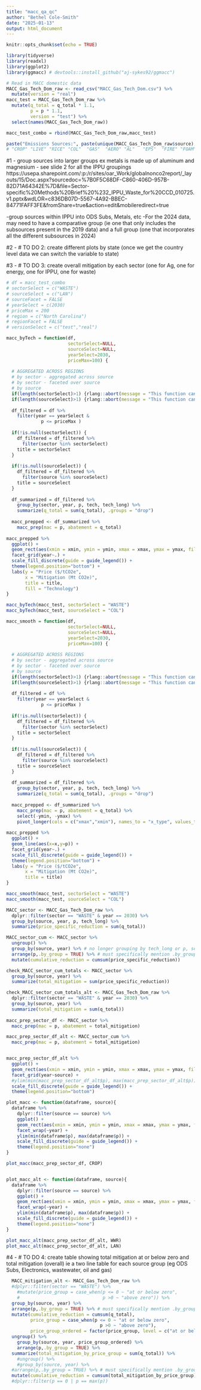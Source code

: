 ```yaml
---
title: "macc_qa_qc"
author: "Bethel Cole-Smith"
date: "2025-01-13"
output: html_document
---
```


```r
knitr::opts_chunk$set(echo = TRUE)

library(tidyverse)
library(readxl)
library(ggplot2)
library(ggmacc) # devtools::install_github("aj-sykes92/ggmacc")
```

```r
# Read in MACC domestic data
MACC_Gas_Tech_Dom_raw <- read_csv("MACC_Gas_Tech_Dom.csv") %>%
  mutate(version = "real")
macc_test = MACC_Gas_Tech_Dom_raw %>% 
  mutate(q_total = q_total * 1.1,
         p = p * 1.1,
         version = "test") %>%
  select(names(MACC_Gas_Tech_Dom_raw))

macc_test_combo = rbind(MACC_Gas_Tech_Dom_raw,macc_test)

paste("Emissions Sources:", paste(unique(MACC_Gas_Tech_Dom_raw$source), collapse = ","))
# "CROP" "LIVE" "RICE" "COL"  "GAS"  "AERO" "AL"   "EPS"  "FIRE" "FOAM" "MG" "NAA"  "PV"   "RAC"  "SEMI" "SOLV" "LAN"  "WWR"
```

#1 - group sources into larger groups ex metals is made up of aluminum and magnesium - see slide 2 for all the IPPU groupings https://usepa.sharepoint.com/:p:/r/sites/oar_Work/globalnonco2report/_layouts/15/Doc.aspx?sourcedoc=%7B0F5C68DF-C860-406D-957B-82D71A64342E%7D&file=Sector-specific%20Methods%20Brief%20%232_IPPU_Waste_for%20CCD_010725.v1.pptx&wdLOR=c836DB07D-5567-4A92-BBEC-84771FAFF3FE&fromShare=true&action=edit&mobileredirect=true 

-group sources within IPPU into ODS Subs, Metals, etc
-For the 2024 data, may need to have a comparative group (ie one that only includes the subsources present in the 2019 data) and a full group (one that incorporates all the different subsources in 2024)

#2 - # TO DO 2: create different plots by state (once we get the country level data we can switch the variable to state)

#3 - # TO DO 3: create overall mitigation by each sector (one for Ag, one for energy, one for IPPU, one for waste)

```r
# df = macc_test_combo
# sectorSelect = c("WASTE")
# sourceSelect = c("LAN")
# sourceFacet = FALSE
# yearSelect = c(2030)
# priceMax = 200
# region = c("North Carolina")
# regionFacet = FALSE
# versionSelect = c("test","real")

macc_byTech = function(df, 
                       sectorSelect=NULL, 
                       sourceSelect=NULL, 
                       yearSelect=2030, 
                       priceMax=100) {
  
  # AGGREGATED ACROSS REGIONS
  # by sector - aggregated across source
  # by sector - faceted over source
  # by source
  if(length(sectorSelect)>1) {rlang::abort(message = "This function can only handle one sector at a time")}
  if(length(sourceSelect)>1) {rlang::abort(message = "This function can only handle one source at a time")}
  
  df_filtered = df %>%
    filter(year == yearSelect &
             p <= priceMax )
  
  if(!is.null(sectorSelect)) {
    df_filtered = df_filtered %>%
      filter(sector %in% sectorSelect)
    title = sectorSelect
  }
  
  if(!is.null(sourceSelect)) {
    df_filtered = df_filtered %>%
      filter(source %in% sourceSelect)
    title = sourceSelect
  }
  
  df_summarized = df_filtered %>%
    group_by(sector, year, p, tech, tech_long) %>% 
    summarize(q_total = sum(q_total), .groups = "drop")
  
  macc_prepped <- df_summarized %>%
    macc_prep(mac = p, abatement = q_total) 
  
macc_prepped %>%
  ggplot() +
  geom_rect(aes(xmin = xmin, ymin = ymin, xmax = xmax, ymax = ymax, fill = tech_long)) +
  facet_grid(year~.) +
  scale_fill_discrete(guide = guide_legend()) +
  theme(legend.position="bottom") +
  labs(y = "Price ($/tCO2e",
       x = "Mitigation (Mt CO2e)",
       title = title,
       fill = "Technology")
}

macc_byTech(macc_test, sectorSelect = "WASTE")
macc_byTech(macc_test, sourceSelect = "COL")
```

```r
macc_smooth = function(df, 
                       sectorSelect=NULL, 
                       sourceSelect=NULL, 
                       yearSelect=2030, 
                       priceMax=100) {
  
  # AGGREGATED ACROSS REGIONS
  # by sector - aggregated across source
  # by sector - faceted over source
  # by source
  if(length(sectorSelect)>1) {rlang::abort(message = "This function can only handle one sector at a time")}
  if(length(sourceSelect)>1) {rlang::abort(message = "This function can only handle one source at a time")}
  
  df_filtered = df %>%
    filter(year == yearSelect &
             p <= priceMax )
  
  if(!is.null(sectorSelect)) {
    df_filtered = df_filtered %>%
      filter(sector %in% sectorSelect)
    title = sectorSelect
  }
  
  if(!is.null(sourceSelect)) {
    df_filtered = df_filtered %>%
      filter(source %in% sourceSelect)
    title = sourceSelect
  }
  
  df_summarized = df_filtered %>%
    group_by(sector, year, p, tech, tech_long) %>% 
    summarize(q_total = sum(q_total), .groups = "drop")
  
  macc_prepped <- df_summarized %>%
    macc_prep(mac = p, abatement = q_total) %>%
    select(-ymin, -ymax) %>%
    pivot_longer(cols = c("xmax","xmin"), names_to = "x_type", values_to = "x")
  
macc_prepped %>%
  ggplot() +
  geom_line(aes(x=x,y=p)) +
  facet_grid(year~.) +
  scale_fill_discrete(guide = guide_legend()) +
  theme(legend.position="bottom") +
  labs(y = "Price ($/tCO2e",
       x = "Mitigation (Mt CO2e)",
       title = title)
}

macc_smooth(macc_test, sectorSelect = "WASTE")
macc_smooth(macc_test, sourceSelect = "COL")
```

```r
MACC_sector <- MACC_Gas_Tech_Dom_raw %>%
  dplyr::filter(sector == "WASTE" & year == 2030) %>%
  group_by(source, year, p, tech_long) %>%
  summarize(price_specific_reduction = sum(q_total))

MACC_sector_cum <- MACC_sector %>%
  ungroup() %>%
  group_by(source, year) %>% # no longer grouping by tech_long or p, so that the cumulative mitigation can be cumulative over source and year, regardless of the technology being used, and regardless of the price. Meaning that it will sum up all the mitigation for a specific source, for a specific year (instead of only summing the mitigation for a source and year within a specific price and within a specific technology)
  arrange(p,.by_group = TRUE) %>% # must specifically mention .by_group = TRUE otherwise it will ignore the group_by
  mutate(cumulative_reduction = cumsum(price_specific_reduction))

check_MACC_sector_cum_totals <- MACC_sector %>%
  group_by(source, year) %>%
  summarize(total_mitigation = sum(price_specific_reduction))

check_MACC_sector_cum_totals_alt <- MACC_Gas_Tech_Dom_raw %>%
  dplyr::filter(sector == "WASTE" & year == 2030) %>%
  group_by(source, year) %>%
  summarize(total_mitigation = sum(q_total))
  
macc_prep_sector_df <- MACC_sector %>%
  macc_prep(mac = p, abatement = total_mitigation) 

macc_prep_sector_df_alt <- MACC_sector_cum %>%
  macc_prep(mac = p, abatement = total_mitigation) 


macc_prep_sector_df_alt %>%
  ggplot() +
  geom_rect(aes(xmin = xmin, ymin = ymin, xmax = xmax, ymax = ymax, fill = tech_long)) +
  facet_grid(year~source) +
  #ylim(min(macc_prep_sector_df_alt$p), max(macc_prep_sector_df_alt$p)) + 
  scale_fill_discrete(guide = guide_legend()) +
  theme(legend.position="bottom")

plot_macc <- function(dataframe, source){
  dataframe %>%
    dplyr::filter(source == source) %>%
    ggplot() +
    geom_rect(aes(xmin = xmin, ymin = ymin, xmax = xmax, ymax = ymax, fill = tech_long)) +
    facet_wrap(~year) +
    ylim(min(dataframe$p), max(dataframe$p)) + 
    scale_fill_discrete(guide = guide_legend()) +
    theme(legend.position="none")
}

plot_macc(macc_prep_sector_df, CROP)


plot_macc_alt <- function(dataframe, source){
  dataframe %>%
    dplyr::filter(source == source) %>%
    ggplot() +
    geom_rect(aes(xmin = xmin, ymin = ymin, xmax = xmax, ymax = ymax, fill = tech_long)) +
    facet_wrap(~year) +
    ylim(min(dataframe$p), max(dataframe$p)) + 
    scale_fill_discrete(guide = guide_legend()) +
    theme(legend.position="none")
}

plot_macc_alt(macc_prep_sector_df_alt, WWR)
plot_macc_alt(macc_prep_sector_df_alt, LAN)

```

#4 - # TO DO 4: create table showing total mitigation at or below zero and total mitigation (overall) ie a two line table for each source group (eg ODS Subs, Electronics, wastewater, oil and gas)

```r
  MACC_mitigation_alt <- MACC_Gas_Tech_Dom_raw %>%
  #dplyr::filter(sector == "WASTE") %>%
    #mutate(price_group = case_when(p <= 0 ~ "at or below zero",
    #                               p >0 ~ "above zero")) %>%
  group_by(source, year) %>%
  arrange(p,.by_group = TRUE) %>% # must specifically mention .by_group = TRUE otherwise it will ignore the group_by
  mutate(cumulative_reduction = cumsum(q_total),
         price_group = case_when(p <= 0 ~ "at or below zero",
                                   p >0 ~ "above zero"),
         price_group_ordered = factor(price_group, level = c("at or below zero", "above zero"))) %>%
  ungroup() %>%
    group_by(source, year, price_group_ordered) %>% 
    arrange(p,.by_group = TRUE) %>% 
  summarize(total_mitigation_by_price_group = sum(q_total)) %>%
    #ungroup() %>%
    #group_by(source, year) %>%
  #arrange(p,.by_group = TRUE) %>% # must specifically mention .by_group = TRUE otherwise it will ignore the group_by
  mutate(cumulative_reduction = cumsum(total_mitigation_by_price_group))
  #dplyr::filter(p == 0 | p == max(p))

```
